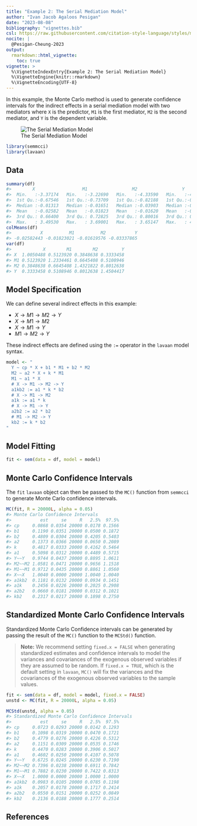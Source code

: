 ```yaml
---
title: "Example 2: The Serial Mediation Model"
author: "Ivan Jacob Agaloos Pesigan"
date: "2023-08-08"
bibliography: "vignettes.bib"
csl: https://raw.githubusercontent.com/citation-style-language/styles/master/apa.csl
nocite: |
  @Pesigan-Cheung-2023
output:
  rmarkdown::html_vignette:
    toc: true
vignette: >
  %\VignetteIndexEntry{Example 2: The Serial Mediation Model}
  %\VignetteEngine{knitr::rmarkdown}
  %\VignetteEncoding{UTF-8}
---
```


<!-- vignettes/example-2-serial.Rmd is generated from .setup/vignettes/example-2-serial.Rmd.orig. Please edit that file -->





In this example,
the Monte Carlo method is used to generate confidence intervals
for the indirect effects in a serial mediation model with two mediators
where `X` is the predictor, `M1` is the first mediator, `M2` is the second mediator,
and `Y` is the dependent variable.

![The Serial Mediation Model](https://raw.githubusercontent.com/jeksterslab/semmcci/main/.setup/latex/figures/png/serial.png)


```r
library(semmcci)
library(lavaan)
```

## Data




```r
summary(df)
#>        X                  M1                 M2                 Y           
#>  Min.   :-3.37174   Min.   :-3.22690   Min.   :-4.33590   Min.   :-4.29019  
#>  1st Qu.:-0.67546   1st Qu.:-0.73709   1st Qu.:-0.82188   1st Qu.:-0.86035  
#>  Median :-0.01313   Median :-0.01651   Median :-0.03903   Median :-0.02704  
#>  Mean   :-0.02582   Mean   :-0.01823   Mean   :-0.01620   Mean   :-0.03338  
#>  3rd Qu.: 0.66400   3rd Qu.: 0.72825   3rd Qu.: 0.80016   3rd Qu.: 0.81721  
#>  Max.   : 3.49530   Max.   : 3.69001   Max.   : 3.65147   Max.   : 4.05239
colMeans(df)
#>           X          M1          M2           Y 
#> -0.02582443 -0.01823021 -0.01619576 -0.03337865
var(df)
#>            X        M1        M2         Y
#> X  1.0050488 0.5123920 0.3848638 0.3333458
#> M1 0.5123920 1.2334461 0.6645408 0.5108946
#> M2 0.3848638 0.6645408 1.4321822 0.8012638
#> Y  0.3333458 0.5108946 0.8012638 1.4504417
```

## Model Specification

We can define several indirect effects in this example:

  - $X \rightarrow M1 \rightarrow M2 \rightarrow Y$
  - $X \rightarrow M1 \rightarrow M2$
  - $X \rightarrow M1 \rightarrow Y$
  - $M1 \rightarrow M2 \rightarrow Y$

These indirect effects are defined using the `:=` operator
in the `lavaan` model syntax.


```r
model <- "
  Y ~ cp * X + b1 * M1 + b2 * M2
  M2 ~ a2 * X + k * M1
  M1 ~ a1 * X
  # X -> M1 -> M2 -> Y
  a1kb2 := a1 * k * b2
  # X -> M1 -> M2
  a1k := a1 * k
  # X -> M1 -> Y
  a2b2 := a2 * b2
  # M1 -> M2 -> Y
  kb2 := k * b2
"
```

## Model Fitting


```r
fit <- sem(data = df, model = model)
```

## Monte Carlo Confidence Intervals

The `fit` `lavaan` object can then be passed to the `MC()` function from `semmcci`
to generate Monte Carlo confidence intervals.


```r
MC(fit, R = 20000L, alpha = 0.05)
#> Monte Carlo Confidence Intervals
#>           est     se     R   2.5%  97.5%
#> cp     0.0868 0.0354 20000 0.0178 0.1566
#> b1     0.1190 0.0351 20000 0.0500 0.1872
#> b2     0.4809 0.0304 20000 0.4205 0.5403
#> a2     0.1373 0.0366 20000 0.0650 0.2089
#> k      0.4817 0.0333 20000 0.4162 0.5464
#> a1     0.5098 0.0312 20000 0.4489 0.5715
#> Y~~Y   0.9744 0.0437 20000 0.8895 1.0611
#> M2~~M2 1.0581 0.0471 20000 0.9656 1.1518
#> M1~~M1 0.9712 0.0435 20000 0.8861 1.0560
#> X~~X   1.0040 0.0000 20000 1.0040 1.0040
#> a1kb2  0.1181 0.0132 20000 0.0934 0.1451
#> a1k    0.2456 0.0226 20000 0.2025 0.2908
#> a2b2   0.0660 0.0181 20000 0.0312 0.1021
#> kb2    0.2317 0.0217 20000 0.1898 0.2750
```

## Standardized Monte Carlo Confidence Intervals

Standardized Monte Carlo Confidence intervals can be generated by passing the result of the `MC()` function to the `MCStd()` function.

> **Note:** We recommend setting `fixed.x = FALSE`
> when generating standardized estimates and confidence intervals
> to model the variances and covariances of the exogenous observed variables
> if they are assumed to be random.
> If `fixed.x = TRUE`, which is the default setting in `lavaan`,
> `MC()` will fix the variances and the covariances
> of the exogenous observed variables to the sample values.


```r
fit <- sem(data = df, model = model, fixed.x = FALSE)
unstd <- MC(fit, R = 20000L, alpha = 0.05)
```


```r
MCStd(unstd, alpha = 0.05)
#> Standardized Monte Carlo Confidence Intervals
#>           est     se     R   2.5%  97.5%
#> cp     0.0723 0.0293 20000 0.0142 0.1293
#> b1     0.1098 0.0319 20000 0.0470 0.1721
#> b2     0.4779 0.0276 20000 0.4226 0.5312
#> a2     0.1151 0.0309 20000 0.0535 0.1746
#> k      0.4470 0.0283 20000 0.3906 0.5017
#> a1     0.4602 0.0250 20000 0.4107 0.5078
#> Y~~Y   0.6725 0.0245 20000 0.6230 0.7190
#> M2~~M2 0.7396 0.0238 20000 0.6911 0.7842
#> M1~~M1 0.7882 0.0230 20000 0.7422 0.8313
#> X~~X   1.0000 0.0000 20000 1.0000 1.0000
#> a1kb2  0.0983 0.0105 20000 0.0785 0.1198
#> a1k    0.2057 0.0178 20000 0.1717 0.2414
#> a2b2   0.0550 0.0151 20000 0.0252 0.0849
#> kb2    0.2136 0.0188 20000 0.1777 0.2514
```

## References

